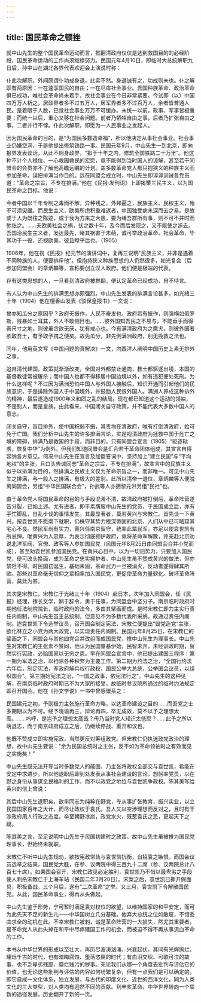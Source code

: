 ```yaml
---
---
---
```

title: 国民革命之顿挫
---




就中山先生的整个国民革命运动而言，推翻清政府仅仅是达到救国目的的必经阶段，国民革命运动的工作尚须继续努力。民国元年4月10日，即临时大总统解职九日后，孙中山在湖北各界代表欢迎会上演说时称：

仆此次解职，外间颇谓仆功成身退，此实不然。身退诚有之，功成则未也。仆之解职有两原因：一在速享国民的自由；一在尽瘁社会事业。吾国种族革命、政治革命俱已成功，唯社会革命尚未着手，故社会事业在今日非常紧要。今试即（以）中国四万万人析之，居政界者多不过五万人，居军界者多不过百万人，余者皆普通人民。是着眼于人数，已觉社会事业万万不可缓办。未统一以前，政事、军事皆极重要；而统一以后，重心又移在社会问题。前者乃牺牲自由之事，后者乃扩张自由之事，二者并行不悖。仆此次解职，即愿为一人民事业之发起人。

因为国民革命的目的，是“为国民多数造幸福”，所以他决定从事社会事业。社会事业仍嫌空洞，于是他提出修筑铁路一事。民国元年9月，中山先生一到北京，即向报界发表谈话，从此不厕身政界，“拟于十年之内，修筑全国铁路二十万里”。他这种不计个人禄位、一心救国救民的宏愿，竟不能得到当时国人的谅解，甚至若干同盟会的会员亦不了解他高瞻远瞩的计划。盖多数革命党人都只抱狭义的种族主义而参加革命，误把排满当作目的。远在同盟会成立时，中山先生即谆谆训诫各党员道：“革命之宗旨，不专在排满。”他在《民报·发刊词》上即揭橥三民主义，以为国民革命之目标。他说：

今者中国以千年专制之毒而不解，异种残之，外邦逼之，民族主义、民权主义，殆不可须臾缓。而民生主义，欧美所虑积重难返者，中国独受病未深而去之易。是故或于人为既往之陈迹，或于我为方来之大患，要为缮吾群所有事，则不可不并时而弛张之。……夫欧美社会之祸，伏之数十年，及今而后发现之，又不能使之遽去。吾国治民生主义者，发达最先，睹其祸害于未萌，诚可举政治革命、社会革命，毕其功于一役，还视欧美，彼且瞠乎后也。（1905）

1906年，他在祝《民报》纪元节的演讲词中，复再三说明“民族主义，并非是遇着不同种族的人，便要排斥他”。但抱持狭义种族思想的人仍然很多，如光复会（后参加同盟会）的章炳麟等，宣称要创立汉人政府。他们便是极端的代表。

存有这类思想的人，一旦看到清政府被推翻，便认定革命已经成功，自不待言。

有人认为中山先生的排满思想亦颇强烈。中山先生发表的排满言论甚多，如光绪三十年（1904）他在檀香山发表《驳保皇报书》一文说：

曾亦知瓜分之原因乎？政府无振作，人民不奋发也。政府若有振作，则强横如俄罗斯，残暴如土耳其，外人不敢侧目也。……彼外国知吾民之不易与，不能垂手而得吾尺寸之地，则彼虽贪欲无厌，犹有戒心也。今有满清政府为之鹰犬，则彼外国者欲取吾土，有予取予携之便矣。故免瓜分，非先倒满洲政府，别无挽救之法也。

同年，他用英文写《中国问题的真解决》一文，向西洋人阐明中国历史上素无排外之事。

迨自清代建国，政策就渐渐改变，全国对外都禁止通商，教士都驱逐出境，本国的基督教徒常被屠杀；而中国人也都不得移居中国边境以外，如有违犯便处死刑。为什么这样呢？不过因为满洲恐怕中国人与外国人接触后，知识开通而引起他们的民族意识，于是排除外国人于中国境外，并鼓励人民恨外国人。满洲人养成这种排外的精神，最后遂造成1900年义和团之乱的结局。现在都已知道这个运动的领袖，不是别人，而是皇族。由此看来，中国闭关自守政策，并不能代表大多数中国人的意志。

闭关自守，盲目排外，使中国积弱不振，其责均在清政府，唯有打倒清政府，始可免于亡国。我们分析中山先生的许多排满言论，实是视清政府为拯救中国于危亡之境的障碍，排满乃是救国的手段，而非目的。只有同盟会宣言（1905）“驱逐鞑虏，恢复中华”为例外。但我们知道同盟会是汇合若干革命团体组成，其宣言自得容纳各方意见。何况中山先生在宣言及加盟誓词中，坚持加上“建立民国”与“平均地权”的主张，且口头告诫同志“革命之宗旨，不专在排满”，故宣言中的民族主义似乎以排满为目的，然排满之民族主义仅为革命宗旨之一，而非唯一。可见中山先生之排满，与一般人之排满，有极大的差别。此所以清帝一退位，章炳麟等人便脱离同盟会，另组“中华民国联合会”，孙武等人亦拥黎元洪另组“民社”也。

由于革命党人将国民革命的目的与手段混淆不清，故清政府被打倒后，革命阵营遂告分裂，已如上述。尤有进者，即平素膺服中山先生的党员，于民国成立后，亦有手忙脚乱，自乱步伐的事情发生。其最显著者，莫若黄兴与宋教仁。首先谈一下黄兴。按袁世凯不愿南下就职，仍株守其势力根深蒂固的北京，人们从中已可略窥其宅心不良。然民军尚有实力，黄兴任南京留守，统率此辈民军，亦足以使袁世凯有所忌惮。唯黄兴为人忠厚，为表示彻底拥护政府，竟将革命军解散，并亲赴北京劝说北洋军阀、官僚、政客等人参加国民党（民国元年8月25日由同盟会合并小党而成），甚至劝袁世凯参加国民党。在黄兴心目中，以为一切旧势力，只要加入国民党，便可改头换面，成为革命之忠实拥护者。中山先生虽不赞成黄兴的做法，但亦禁阻不得。时民国初诞生，基础未固，革命武力一旦被消灭，反动者遂得肆其所欲。那些对革命毫无信仰之辈相率加入国民党，更促使革命力量软化。破坏革命阵营，莫此为甚。

其次是宋教仁。宋教仁于光绪三十年（1904）赴日本，次年加入同盟会，任《民报》经理，擅长文学，娴于辞令，勇于任事，为同盟会中坚分子。南京临时政府时期他任法制院院长，临时政府的法令，多由其擘画而成。是时宋教仁即力主实行责任内阁制，中山先生虽主总统制，但意见不为多数代表所采纳，故通过责任内阁制。迨袁世凯下令选举议员，召开国会制定宪法，宋教仁便提出“毁党造党”主张，欲化林立之小党为两大政党，以实现责任内阁制。民国元年8月25日，在宋教仁的擘画之下，同盟会与其他四党合并改组而成国民党，推中山先生为理事长。中山先生对宋教仁的主张素不赞同，他认为民国肇基伊始，民智未开，未经训政时期，贸然实行宪政，必贻国家以无穷之患。早在同盟会宣言中，他已提出建国三程序：第一期为军法之治，以扫除各种积弊为主要工作。第二期为约法之治，“全国行约法六年后，制定宪法，军政府解兵权行政权，国民公举大总统，公举国会议员，以组织国会”。第三期始宪法之治，“一国之政事，依宪法行之”。中山先生的这种见解，在南京临时政府时期已不为大家所接受，故临时参议院所通过的临时约法规定即召开国会。他在《孙文学说》一书中曾感慨系之：

民国建元之初，予则极力主张施行革命方略，以达革命建设之目的……而吾党之士多期期以为不可。经予晓谕再三，辩论再四，卒无成效，莫不以予之理想太高。……呜呼，是岂予之理想太高哉？毋乃当时党人知识太低耶？……此予之所以萌退志，而于南京政府成立之后，仍继续停战、重开和议也。

他既不赞成立即实施宪政，当然更反对筹组政党。但宋教仁仍执迷政党政治的理想，故中山先生要说：“余为民国总统时之主张，反不如为革命领袖时之有效而见之实施矣！”

中山先生既无法开导当时多数党人的蔽固，乃主张将政权全部交与袁世凯，希能在安定中求进步。所以他退职后即到处发表从事社会建设的言论，想躬率党员，以在野之身份从事谋全民福利的工作，而不以政党之地位与袁世凯争政权。陈其美写给黄兴的信上曾说：

其后中山先生退职矣，欲率同志为纯粹在野党，专从事扩张教育，振兴实业，以立民国国家百年之大计，而尽让政权于袁氏。吾人又以空涉理想而反对之，且时有干涉政府用人行政之态度。卒至朝野冰炭，政党水火，既惹袁氏之忌，更起天下之疑。

陈其美之言，至足说明中山先生于民国初建时之政策。故中山先生虽被推为国民党理事长，但始终未就职。

宋教仁不听中山先生规劝，欲按宪政常轨与袁世凯抗衡，自招袁之嫉恨。而国会议员选举之结果，国民党大胜，在参、议两院中得三百九十二席（参、议两院总计八百七十席）。如果国会召开，宋教仁政见必定胜利，袁世凯乃不惜以最卑劣之手段使人刺杀宋教仁于上海车站（民国二年3月20日）。宋案之后，袁世凯已撕开假面具，积极备战。三个月后，遂有“二次革命”之举。又三月，袁世凯下令解散国民党。从此，国民革命事业，得再从头做起。

中山先生鉴于形势，宁可暂时满足袁对权位的欲望，以维持国家的和平安定，而可为此先天不足的新生儿——中华国树立几分基础。他弃大总统之位如敝屣，不惜委曲求全的动机在此。不幸宋教仁被刺，诚是革命阵营的一大损失，然尤其重要者，是革命党人从此失掉在和平中尽瘁建国工作的机会，而被迫不得不再从事流血革命的工作。

本书从中华世界的形成以至壮大，再历尽波涛汹涌、兴衰起伏。其间有光辉绚烂、耀烁千古的时代，也有暗晦腐蚀、堕落恣戾的时代；有血泪交织、可歌可泣的故事，也不乏卑劣残鄙、糜烂贱污的秽事。无论我们从哪一个角度去批判与评估它的价值，也无论这些批判与评估的内容如何纷繁复杂，但有一点我们是可以确定的，即它自成一文化体系，独立发展，与古代的印度文化、近世的西洋文化，同为人类文化的三大类型，对人类均有迥然不同的贡献。到辛亥革命，中华世界转向一个崭新的途径发展，历史翻开了新的一页。